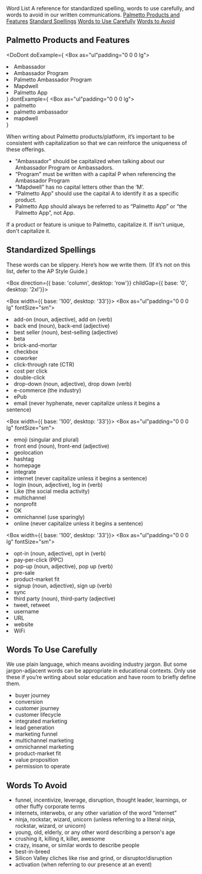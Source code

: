 
<Meta title="Content/Word List" />

<Box display="block">
  <Heading as="h1" size={{ base: 'xl', tablet: '2xl', desktop: '3xl'}}>Word List</Heading>
  <Box as="p" fontSize={{ base: 'md', tablet: 'lg'}} color="grey-500">A reference for standardized spelling, words to use carefully, and words to avoid in our written communications.</Box>
</Box>

<Box margin="lg 0">
<a href="/#palmetto-products-and-features">Palmetto Products and Features</a>
<a href="/#standardized-spellings">Standard Spellings</a>
<a href="/#words-to-use-carefully">Words to Use Carefully</a>
<a href="/#words-to-avoid">Words to Avoid</a>
</Box>


## Palmetto Products and Features

<DoDont
  doExample={
    <Box as="ul"padding="0 0 0 lg">
      <li>Ambassador</li>
      <li>Ambassador Program</li>
      <li>Palmetto Ambassador Program</li>
      <li>Mapdwell</li>
      <li>Palmetto App</li>
    </Box>
  }
  dontExample={
    <Box as="ul"padding="0 0 0 lg">
      <li>palmetto</li>
      <li>palmetto ambassador</li>
      <li>mapdwell</li>
    </Box>
  }
>

When writing about Palmetto products/platform, it’s important to be consistent with capitalization so that we can reinforce the uniqueness of these offerings.

- "Ambassador" should be capitalized when talking about our Ambassador Program or Ambassadors.
- “Program” must be written with a capital P when referencing the Ambassador Program
- “Mapdwell” has no capital letters other than the ‘M’.
- “Palmetto App” should use the capital A to identify it as a specific product.
- Palmetto App should always be referred to as “Palmetto App” or “the Palmetto App”, not App.


If a product or feature is unique to Palmetto, capitalize it. If isn't unique, don't capitalize it.



</DoDont>

## Standardized Spellings

These words can be slippery. Here’s how we write them. (If it’s not on this list, defer to the AP Style Guide.)

<Box direction={{ base: 'column', desktop: 'row'}} childGap={{ base: '0', desktop: '2xl'}}>

  <Box width={{ base: '100', desktop: '33'}}>
    <Box as="ul"padding="0 0 0 lg" fontSize="sm">
      <li>add-on (noun, adjective), add on (verb)</li>
      <li>back end (noun), back-end (adjective)</li>
      <li>best seller (noun), best-selling (adjective)</li>
      <li>beta</li>
      <li>brick-and-mortar</li>
      <li>checkbox</li>
      <li>coworker</li>
      <li>click-through rate (CTR)</li>
      <li>cost per click</li>
      <li>double-click</li>
      <li>drop-down (noun, adjective), drop down (verb)</li>
      <li>e-commerce (the industry)</li>
      <li>ePub</li>
      <li>email (never hyphenate, never capitalize unless it begins a </li>sentence)
    </Box>
  </Box>

  <Box width={{ base: '100', desktop: '33'}}>
    <Box as="ul"padding="0 0 0 lg" fontSize="sm">
      <li>emoji (singular and plural)</li>
      <li>front end (noun), front-end (adjective)</li>
      <li>geolocation</li>
      <li>hashtag</li>
      <li>homepage</li>
      <li>integrate</li>
      <li>internet (never capitalize unless it begins a sentence)</li>
      <li>login (noun, adjective), log in (verb)</li>
      <li>Like (the social media activity)</li>
      <li>multichannel</li>
      <li>nonprofit</li>
      <li>OK</li>
      <li>omnichannel (use sparingly)</li>
      <li>online (never capitalize unless it begins a sentence)</li>
    </Box>
  </Box>

  <Box width={{ base: '100', desktop: '33'}}>
    <Box as="ul"padding="0 0 0 lg" fontSize="sm">
      <li>opt-in (noun, adjective), opt in (verb)</li>
      <li>pay-per-click (PPC)</li>
      <li>pop-up (noun, adjective), pop up (verb)</li>
      <li>pre-sale</li>
      <li>product-market fit</li>
      <li>signup (noun, adjective), sign up (verb)</li>
      <li>sync</li>
      <li>third party (noun), third-party (adjective)</li>
      <li>tweet, retweet</li>
      <li>username</li>
      <li>URL</li>
      <li>website</li>
      <li>WiFi</li>
    </Box>
  </Box>

</Box>


## Words To Use Carefully

We use plain language, which means avoiding industry jargon. But some jargon-adjacent words can be appropriate in educational contexts. Only use these if you’re writing about solar education and have room to briefly define them.

- buyer journey
- conversion
- customer journey
- customer lifecycle
- integrated marketing
- lead generation
- marketing funnel
- multichannel marketing
- omnichannel marketing
- product-market fit
- value proposition
- permission to operate

## Words To Avoid

- funnel, incentivize, leverage, disruption, thought leader, learnings, or other fluffy corporate terms
- internets, interwebs, or any other variation of the word “internet”
- ninja, rockstar, wizard, unicorn (unless referring to a literal ninja, rockstar, wizard, or unicorn)
- young, old, elderly, or any other word describing a person's age
- crushing it, killing it, killer, awesome
- crazy, insane, or similar words to describe people
- best-in-breed
- Silicon Valley cliches like rise and grind, or disruptor/disruption
- activation (when referring to our presence at an event)
